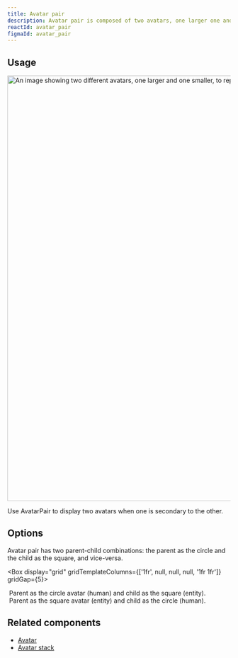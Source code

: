 ```yaml
---
title: Avatar pair
description: Avatar pair is composed of two avatars, one larger one and a smaller one, overlaid slightly.
reactId: avatar_pair
figmaId: avatar_pair
---
```



## Usage

<img
  width="960"
  alt="An image showing two different avatars, one larger and one smaller, to represent a parent-child combination."
  src="https://user-images.githubusercontent.com/586552/203213337-c7d0f683-4971-4ef3-b480-c4743b929634.png"
/>

Use AvatarPair to display two avatars when one is secondary to the other.

## Options

Avatar pair has two parent-child combinations: the parent as the circle and the child as the square, and vice-versa.

<Box display="grid" gridTemplateColumns={['1fr', null, null, null, '1fr 1fr']} gridGap={5}>
  <div>
    <img
      src="https://user-images.githubusercontent.com/586552/203212171-7fff46e1-e250-4b9f-8e4c-a9acab8eec8b.png"
      alt=""
    />
    <Caption>Parent as the circle avatar (human) and child as the square (entity).</Caption>
  </div>
  <div>
    <img
      src="https://user-images.githubusercontent.com/586552/203212177-e872b53e-6a2c-4539-a148-a5d86298fde6.png"
      alt=""
    />
    <Caption>Parent as the square avatar (entity) and child as the circle (human).</Caption>
  </div>
</Box>

## Related components

- [Avatar](/components/avatar)
- [Avatar stack](/components/avatar-stack)
